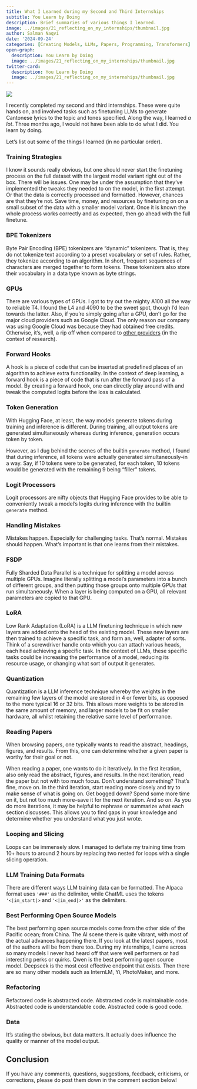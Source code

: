 ```yaml
---
title: What I Learned during my Second and Third Internships
subtitle: You Learn by Doing
description: Brief summaries of various things I learned.
image: ../images/21_reflecting_on_my_internships/thumbnail.jpg
author: Salman Naqvi
date: '2024-09-24'
categories: [Creating Models, LLMs, Papers, Programming, Transformers]
open-graph:
  description: You Learn by Doing
  image: ../images/21_reflecting_on_my_internships/thumbnail.jpg
twitter-card:
  description: You Learn by Doing
  image: ../images/21_reflecting_on_my_internships/thumbnail.jpg
---
```


![](../images/21_reflecting_on_my_internships/thumbnail.jpg){fig-alt="a continuously expanding brain; there are lots of swirls swirling around the brain"}

I recently completed my second and third internships. These were quite hands on, and involved tasks such as finetuning LLMs to generate Cantonese lyrics to the topic and tones specified. Along the way, I learned *a lot*. Three months ago, I would not have been able to do what I did. You learn by doing.

Let's list out some of the things I learned (in no particular order).

### Training Strategies

I know it sounds really obvious, but one should never start the finetuning process on the full dataset with the largest model variant right out of the box. There will be issues. One may be under the assumption that they've implemented the tweaks they needed to on the model, in the first attempt. Or that the data is correctly processed and formatted. However, chances are that they're not. Save time, money, and resources by finetuning on on a small subset of the data with a smaller model variant. Once it is known the whole process works correctly and as expected, then go ahead with the full finetune.

### BPE Tokenizers

Byte Pair Encoding (BPE) tokenizers are "dynamic" tokenizers. That is, they do not tokenize text according to a preset vocabulary or set of rules. Rather, they tokenize according to an algorithm. In short, frequent sequences of characters are merged together to form tokens. These tokenizers also store their vocabulary in a data type known as byte strings.

### GPUs

There are various types of GPUs. I got to try out the mighty A100 all the way to reliable T4. I found the L4 and 4090 to be the sweet spot, though I'd lean towards the latter. Also, if you're simply going after a GPU, don't go for the major cloud providers such as Google Cloud. The only reason our company was using Google Cloud was because they had obtained free credits. Otherwise, it's, well, a rip off when compared to [other providers](https://cloud-gpus.com/) (in the context of research).

### Forward Hooks

A hook is a piece of code that can be inserted at predefined places of an algorithm to achieve extra functionality. In the context of deep learning, a forward hook is a piece of code that is run after the forward pass of a model. By creating a forward hook, one can directly play around with and tweak the computed logits before the loss is calculated.

### Token Generation

With Hugging Face, at least, the way models generate tokens during training and inference is different. During training, all output tokens are generated simultaneously whereas during inference, generation occurs token by token.

However, as I dug behind the scenes of the builtin `generate` method, I found that during inference, all tokens were actually generated simultaneously–in a way. Say, if 10 tokens were to be generated, for each token, 10 tokens would be generated with the remaining 9 being "filler" tokens.

### Logit Processors

Logit processors are nifty objects that Hugging Face provides to be able to conveniently tweak a model's logits during inference with the builtin `generate` method.

### Handling Mistakes

Mistakes happen. Especially for challenging tasks. That's normal. Mistakes should happen. What's important is that one learns from their mistakes.

### FSDP

Fully Sharded Data Parallel is a technique for splitting a model across multiple GPUs. Imagine literally splitting a model's parameters into a bunch of different groups, and then putting those groups onto multiple GPUs that run simultaneously. When a layer is being computed on a GPU, all relevant parameters are copied to that GPU.

### LoRA

Low Rank Adaptation (LoRA) is a LLM finetuning technique in which new layers are added onto the head of the existing model. These new layers are then trained to achieve a specific task, and form an, well, adapter of sorts. Think of a screwdriver handle onto which you can attach various heads, each head achieving a specific task. In the context of LLMs, these specific tasks could be increasing the performance of a model, reducing its resource usage, or changing what sort of output it generates.

### Quantization

Quantization is a LLM inference technique whereby the weights in the remaining few layers of the model are stored in 4 or fewer bits, as opposed to the more typical 16 or 32 bits. This allows more weights to be stored in the same amount of memory, and larger models to be fit on smaller hardware, all whilst retaining the relative same level of performance.

### Reading Papers

When browsing papers, one typically wants to read the abstract, headings, figures, and results. From this, one can determine whether a given paper is worthy for their goal or not.

When reading a paper, one wants to do it iteratively. In the first iteration, also only read the abstract, figures, and results. In the next iteration, read the paper but not with too much focus. Don't understand something? That's fine, move on. In the third iteration, start reading more closely and try to make sense of what is going on. Get bogged down? Spend some more time on it, but not too much more–save it for the next iteration. And so on. As you do more iterations, it may be helpful to rephrase or summarize what each section discusses. This allows you to find gaps in your knowledge and determine whether you understand what you just wrote.

### Looping and Slicing
Loops can be immensely slow. I managed to deflate my training time from 10+ hours to around 2 hours by replacing two nested for loops with a single slicing operation.

### LLM Training Data Formats
There are different ways LLM training data can be formatted. The Alpaca format uses `'###'` as the delimiter, while ChatML uses the tokens `'<|im_start|>` and `'<|im_end|>'` as the delimiters.

### Best Performing Open Source Models
The best performing open source models come from the other side of the Pacific ocean; from China. The AI scene there is quite vibrant, with most of the actual advances happening there. If you look at the latest papers, most of the authors will be from there too. During my internships, I came across so many models I never had heard off that were well performers or had interesting perks or quirks. Qwen is the best performing open source model. Deepseek is the most cost effective endpoint that exists. Then there are so many other models such as InternLM, Yi, PhotoMaker, and more.

### Refactoring
Refactored code is abstracted code. Abstracted code is maintainable code. Abstracted code is understandable code. Abstracted code is good code.

### Data
It's stating the obvious, but data matters. It actually does influence the quality or manner of the model output.

## Conclusion
If you have any comments, questions, suggestions, feedback, criticisms, or corrections, please do post them down in the comment section below!

